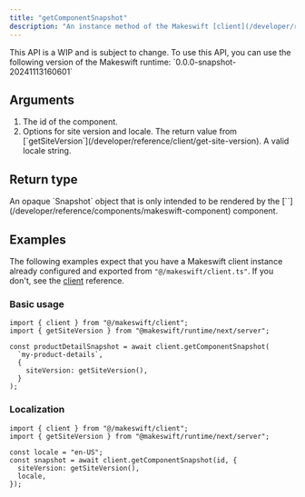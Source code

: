 ```yaml
---
title: "getComponentSnapshot"
description: "An instance method of the Makeswift [client](/developer/reference/client/constructor) that fetches a snapshot of a Makeswift component by its `id`. This snapshot is only intended to be rendered by [`<MakeswiftComponent>`](/developer/reference/components/makeswift-component)."
---
```


<Warning>
  This API is a WIP and is subject to change. To use this API, you can use the
  following version of the Makeswift runtime: `0.0.0-snapshot-20241113160601`
</Warning>


## Arguments

1. <ParamField query="id" type="string" required>
     The id of the component.
   </ParamField>
2. <ParamField query="options" type="object" required>
     Options for site version and locale.
     <Expandable>
       <ParamField query="siteVersion" type="SiteVersion" required>
         The return value from
         [`getSiteVersion`](/developer/reference/client/get-site-version).
       </ParamField>
       <ParamField query="locale" type="string">
         A valid locale string.
       </ParamField>
     </Expandable>
   </ParamField>

## Return type

<ResponseField name="snapshot" type="Promise<MakeswiftComponentSnapshot | null>">
  An opaque `Snapshot` object that is only intended to be rendered by the
  [`<MakeswiftComponent>`](/developer/reference/components/makeswift-component) component.
</ResponseField>

## Examples

The following examples expect that you have a Makeswift client instance already configured and exported from `"@/makeswift/client.ts"`. If you don't, see the [client](/developer/reference/client/constructor) reference.

### Basic usage

```tsx
import { client } from "@/makeswift/client";
import { getSiteVersion } from "@makeswift/runtime/next/server";

const productDetailSnapshot = await client.getComponentSnapshot(
  `my-product-details`,
  {
    siteVersion: getSiteVersion(),
  }
);
```

### Localization

```tsx
import { client } from "@/makeswift/client";
import { getSiteVersion } from "@makeswift/runtime/next/server";

const locale = "en-US";
const snapshot = await client.getComponentSnapshot(id, {
  siteVersion: getSiteVersion(),
  locale,
});
```
